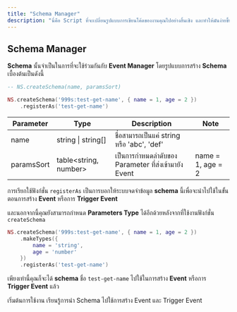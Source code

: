 ```yaml
---
title: "Schema Manager"
description: "นี่คือ Script ที่จะเปลี่ยนรูปแบบการเขียนโค้ดของงานคุณไปอย่างสิ้นเชิง และทำให้มันง่ายขึ้นด้วย 999s-bridge ของพวกเรา"
---
```


## Schema Manager

**Schema** นั้นจำเป็นในการที่จะใช้ร่วมกันกับ **Event Manager** โดยรูปแบบการสร้าง **Schema** เบื้องต้นเป็นดังนี้

```lua
-- NS.createSchema(name, paramsSort)

NS.createSchema('999s:test-get-name', { name = 1, age = 2 })
	.registerAs('test-get-name')
```

| Parameter  | Type                    | Description                                          | Note              |
| ---------- | ----------------------- | ---------------------------------------------------- | ----------------- |
| name       | string \| string[]      | ชื่อสามารถเป็นแค่ string หรือ  'abc', 'def'          |                   |
| paramsSort | table\<string, number\> | เป็นการกำหนดลำดับของ Parameter ที่ส่งเข้ามายัง Event | name = 1, age = 2 |

การเรียกใช้ฟังก์ชั่น `registerAs` เป็นการบอกให้ระบบจดจำข้อมูล **schema** นี้เพื่อจะนำไปใช้ในขั้นตอนการสร้าง **Event** หรือการ **Trigger Event**

และนอกจากนี้คุณยังสามารถกำหนด **Parameters Type** ได้อีกด้วยหลังจากที่ใช้งานฟังก์ชั่น `createSchema`

```lua
NS.createSchema('999s:test-get-name', { name = 1, age = 2 })
	.makeTypes({
		name = 'string',
		age = 'number'
	})
	.registerAs('test-get-name')
```

เพียงเท่านี้คุณก็จะได้ **schema** ชื่อ `test-get-name` ไปใช้ในการสร้าง **Event** หรือการ **Trigger Event** แล้ว

<CardGroup cols={2}>
  <Card title="Getting Started (999s-bridge)" icon="angle-left" href="/scripts/999s-bridge/getting-started">
    เริ่มต้นการใช้งาน
  </Card>
  <Card title="Event Manager" icon="angle-right" href="/scripts/999s-bridge/event-manager">
    เรียนรู้การนำ Schema ไปใช้การสร้าง Event และ Trigger Event
  </Card>
</CardGroup>